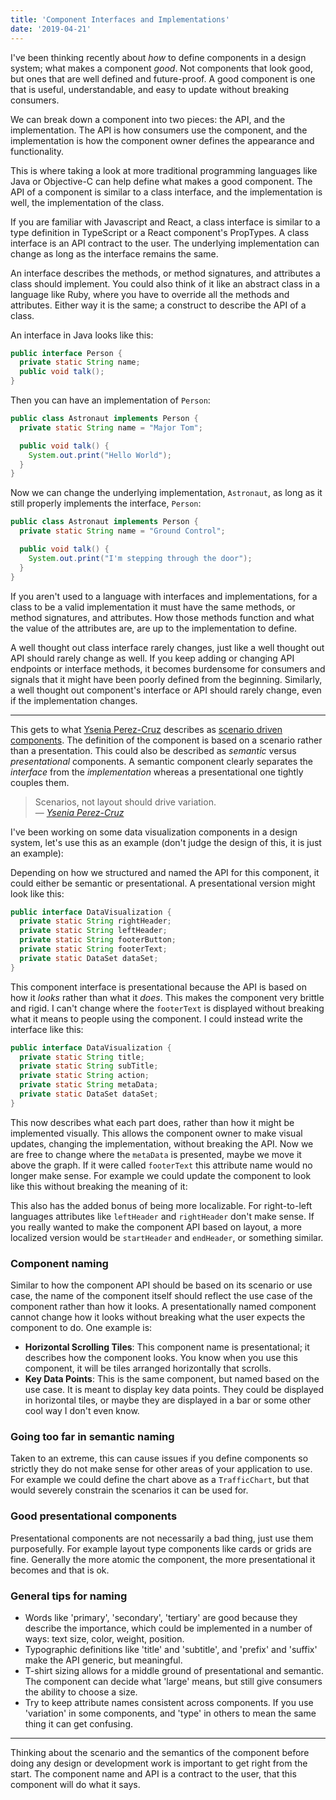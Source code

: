 ```yaml
---
title: 'Component Interfaces and Implementations'
date: '2019-04-21'
---
```



I've been thinking recently about *how* to define components in a design system; what makes a component *good*. Not components that look good, but ones that are well defined and future-proof. A good component is one that is useful, understandable, and easy to update without breaking consumers.

We can break down a component into two pieces: the API, and the implementation. The API is how consumers use the component, and the implementation is how the component owner defines the appearance and functionality. 

This is where taking a look at more traditional programming languages like Java or Objective-C can help define what makes a good component. The API of a component is similar to a class interface, and the implementation is well, the implementation of the class.

If you are familiar with Javascript and React, a class interface is similar to a type definition in TypeScript or a React component's PropTypes. A class interface is an API contract to the user. The underlying implementation can change as long as the interface remains the same.

An interface describes the methods, or method signatures, and attributes a class should implement. You could also think of it like an abstract class in a language like Ruby, where you have to override all the methods and attributes. Either way it is the same; a construct to describe the API of a class. 

An interface in Java looks like this:

```java
public interface Person {
  private static String name;
  public void talk();
}
```

Then you can have an implementation of `Person`:

```java
public class Astronaut implements Person {
  private static String name = "Major Tom";

  public void talk() {
    System.out.print("Hello World");
  }
}
```

Now we can change the underlying implementation, `Astronaut`, as long as it still properly implements the interface, `Person`:

```java
public class Astronaut implements Person {
  private static String name = "Ground Control";

  public void talk() {
    System.out.print("I'm stepping through the door");
  }
}
```

If you aren't used to a language with interfaces and implementations, for a class to be a valid implementation it must have the same methods, or method signatures, and attributes. How those methods function and what the value of the attributes are, are up to the implementation to define.

A well thought out class interface rarely changes, just like a well thought out API should rarely change as well. If you keep adding or changing API endpoints or interface methods, it becomes burdensome for consumers and signals that it might have been poorly defined from the beginning. Similarly, a well thought out component's interface or API should rarely change, even if the implementation changes.

----

This gets to what [Ysenia Perez-Cruz](https://twitter.com/yeseniaa) describes as [scenario driven components](https://www.clarityconf.com/session/scenario-driven-design-systems). The definition of the component is based on a scenario rather than a presentation. This could also be described as *semantic* versus *presentational* components. A semantic component clearly separates the *interface* from the *implementation* whereas a presentational one tightly couples them.

> Scenarios, not layout should drive variation.  
> — <cite>[Ysenia Perez-Cruz](https://speakerdeck.com/yeseniaperezcruz/building-flexible-design-systems)</cite>

I've been working on some data visualization components in a design system, let's use this as an example (don't judge the design of this, it is just an example):

<Graph />

Depending on how we structured and named the API for this component, it could either be semantic or presentational. A presentational version might look like this:

```java
public interface DataVisualization {
  private static String rightHeader;
  private static String leftHeader;
  private static String footerButton;
  private static String footerText;
  private static DataSet dataSet;
}
```

This component interface is presentational because the API is based on how it *looks* rather than what it *does*. This makes the component very brittle and rigid. I can't change where the `footerText` is displayed without breaking what it means to people using the component. I could instead write the interface like this:

```java
public interface DataVisualization {
  private static String title;
  private static String subTitle;
  private static String action;
  private static String metaData;
  private static DataSet dataSet;
}
```

This now describes what each part does, rather than how it might be implemented visually. This allows the component owner to make visual updates, changing the implementation, without breaking the API. Now we are free to change where the `metaData` is presented, maybe we move it above the graph. If it were called `footerText` this attribute name would no longer make sense. For example we could update the component to look like this without breaking the meaning of it:

<Graphv2 />

This also has the added bonus of being more localizable. For right-to-left languages attributes like `leftHeader` and `rightHeader` don't make sense. If you really wanted to make the component API based on layout, a more localized version would be `startHeader` and `endHeader`, or something similar.

### Component naming

Similar to how the component API should be based on its scenario or use case, the name of the component itself should reflect the use case of the component rather than how it looks. A presentationally named component cannot change how it looks without breaking what the user expects the component to do. One example is:

* **Horizontal Scrolling Tiles**: This component name is presentational; it describes how the component looks. You know when you use this component, it will be tiles arranged horizontally that scrolls.
* **Key Data Points**: This is the same component, but named based on the use case. It is meant to display key data points. They could be displayed in horizontal tiles, or maybe they are displayed in a bar or some other cool way I don't even know.

### Going too far in semantic naming

Taken to an extreme, this can cause issues if you define components so strictly they do not make sense for other areas of your application to use. For example we could define the chart above as a `TrafficChart`, but that would severely constrain the scenarios it can be used for. 

### Good presentational components

Presentational components are not necessarily a bad thing, just use them purposefully. For example layout type components like cards or grids are fine. Generally the more atomic the component, the more presentational it becomes and that is ok.

### General tips for naming

* Words like 'primary', 'secondary', 'tertiary' are good because they describe the importance, which could be implemented in a number of ways: text size, color, weight, position.
* Typographic definitions like 'title' and 'subtitle', and 'prefix' and 'suffix' make the API generic, but meaningful. 
* T-shirt sizing allows for a middle ground of presentational and semantic. The component can decide what 'large' means, but still give consumers the ability to choose a size. 
* Try to keep attribute names consistent across components. If you use 'variation' in some components, and 'type' in others to mean the same thing it can get confusing.

----

Thinking about the scenario and the semantics of the component before doing any design or development work is important to get right from the start. The component name and API is a contract to the user, that this component will do what it says. 